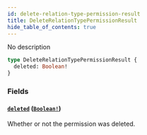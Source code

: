 ```yaml
---
id: delete-relation-type-permission-result
title: DeleteRelationTypePermissionResult
hide_table_of_contents: true
---
```



No description

```graphql
type DeleteRelationTypePermissionResult {
  deleted: Boolean!
}
```


### Fields

#### [`deleted`](#) ([`Boolean!`](/schema/scalars/boolean))

Whether or not the permission was deleted.




